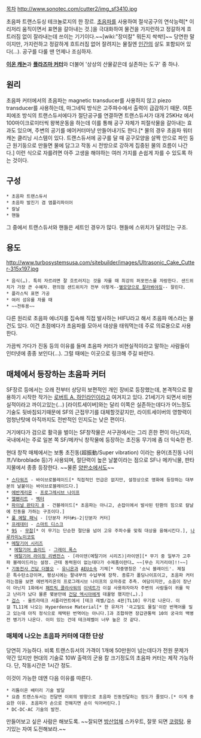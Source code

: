 [[목차]]
http://www.sonotec.com/cutter2/img_sf3410.jpg

초음파 트랜스듀싱 테크놀로지의 한 장르. [[초음파]]를 사용하여 절삭공구의 연삭능력[* 이리저리 움직이면서 표면을 갈아내는 것.]을 극대화하여 물건을 가지런하고 정갈하게 흐트러짐 없이 잘라내는데 쓰이는 기기이다.~~[wiki:"장미칼" 뭐든지 싹싹!]~~ 당연한 말이지만, 가지런하고 정갈하게 흐트러짐 없어 잘려지는 물질엔 [[인간]]의 살도 포함되어 있다(…). 공구를 다룰 땐 언제나 조심하자.

'''[[이온 캐논]]'''과 '''[[플라즈마 커터]]'''와 더불어 '상상의 산물같은데 실존하는 도구' 중 하나.

== 원리 ==
초음파 커터에서의 초음파는 magnetic transducer를 사용하지 않고 piezo transducer를 사용하는데, 마그네틱 방식은 고주파수에서 출력이 급감하기 때문. 여튼 피에조 방식의 트랜스듀서에다가 절단공구를 연결하면 트랜스듀서가 대개 25KHz 에서 100마이크로미터씩 왕복운동을 하는데 이를 통해 공구 자체가 피절삭물을 갈아내는 효과도 있으며, 주변의 공기를 에어커터마냥 만들어내기도 한다.[* 물의 경우 초음파 워터캐논 클리닝 시스템이 있다. 트랜스듀서에 공구를 달 때 공구모양을 살짝 안으로 파인 둥근 원기둥으로 만들면 물에 담그고 작동 시 전방으로 강하게 집중된 물의 흐름이 나간다.] 이런 식으로 자를려면 아주 고생을 해야하는 여러 가지를 손쉽게 자를 수 있도록 하는 것이다. 

== 구성 ==
 * 초음파 트랜스듀서 
 * 초음파 발진기 겸 앰플리파이어
 * 칼날 
 * 핸들 

그 중에서 트랜스듀서와 핸들은 세트인 경우가 많다. 핸들에 스위치가 달려있는 구조. 

== 용도 ==
http://www.turbosystemsusa.com/sitebuilder/images/Ultrasonic_Cake_Cutter-315x197.jpg

 * 음식(…). 특히 자르려면 잘 흐트러지는 것을 자를 때 최강의 퍼포먼스를 자랑한다. 샌드위치가 가장 큰 수혜자. 편의점 샌드위치가 전부 이렇게--[[존나 카와이하게 잘라볼게요|별모양으로 잘라봐야징]]-- 잘린다.
 * 플라스틱 표면 가공
 * 여러 섬유를 자를 때 
 * ~~전투용~~

다른 원리로 초음파 에너지를 집속해 직접 발사하는 HIFU라고 해서 초음파 메스라는 물건도 있다. 이건 초점에다가 초음파를 모아서 대상을 태워먹는데 주로 의료용으로 사용한다.

가끔씩 가다가 진동 등의 이유를 들며 초음파 커터가 비현실적이라고 말하는 사람들이 인터넷에 종종 보인다(…). 그럴 때에는 이곳으로 링크해 주길 바란다.

== 매체에서 등장하는 초음파 커터 ==
SF장르 등에서는 오래 전부터 상당히 보편적인 개인 장비로 등장했는데, 본격적으로 활용하기 시작한 작가는 [[로버트 A. 하인라인]]이라고 여겨지고 있다. 21세기가 되면서 비현실적이라고 까이고있는(…) [라이트세이버]와는 달리 이쪽은 실존하는데다가 어느정도 기술도 뒷바침되기때문에 SF의 근접무기를 대체할것같지만, 라이트세이버의 영향력이 엄청난탓에 아직까지도 전반적인 인지도는 낮은 편이다.

거기에다가 검으로 활극을 벌이는 SF창작물은 서구권에서는 그리 흔한 편이 아닌지라, 국내에서는 주로 일본 쪽 SF/메카닉 창작물에 등장하는 초진동 무기에 좀 더 익숙한 편.

현대 창작 매체에서는 보통 초진동(超振動/Super vibration) 이라는 용어(초진동 나이프/Vibroblade 등)가 사용되며, 절단력이 높은 날붙이라는 점으로 SF나 메카닉물, 판타지물에서 종종 등장한다. ~~물론 [[양판소]]에서도~~

 * [[스타워즈]] - 바이브로블레이드[* 직접적인 언급은 없지만, 설정상으로 영화에 등장하는 대부분의 날붙이는 바이브로블레이드다.]
 * [[에반게리온]] - [[프로그레시브 나이프]]
 * [[엘펜리트]] - [[벡터]]
 * [[파이널 판타지 8]] - 건블레이드[* 초음파는 아니고, 손잡이에서 발사된 탄환의 힘으로 칼날에 진동을 가하는 구조이다.]
 * [[풀 메탈 패닉]] - [단분자 커터#s-2|단분자 커터]
 * [[프레데터]] - [[프레데터/무기|스마트 디스크]]
 * [[9S]] - [[무참]][* 이 무기는 단순한 절단을 넘어 고유 주파수를 맞춰 대상을 융해시킨다.], [[나루카미노미코토]]
 * [[메탈기어 시리즈]]
  * [[메탈기어 솔리드]] - [[그레이 폭스]]
  * [[메탈기어 라이징 리벤전스]] - [라이덴(메탈기어 시리즈)|라이덴][* 무기 중 일부가 고주파 블레이드라는 설정. 근데 동력원이 없는데다가 수제품이란다… ~~[무슨 지거리야]!!~~]
 * [[기동전사 건담 더블오]] - [[유니온]]과 [[AEU]]소속 기체[* 작중명칭은 '소닉 블레이드'. 제질은 특수탄소강이며, 평상시에는 팔내부의 수납부에 장착. 종류가 폴딩나이프이고, 초음파 커터라는점을 보면 에반게리온의 프로그래시브 나이프의 오마쥬로 추측. 여담이지만, 소음이 장난이 아닌지 1화에서 [[패트릭 콜라사워]]의 [[이넥트]]가 이걸 사용하자마자 주변의 사람들이 귀를 막고 난리가 났다 물론 몇분만에 [[건담 엑시아]]에게 데꿀멍 했지만(…).]
 * [[겁스]] - 울트라테크 서플리먼트에서 [테크 레벨/겁스 4판|TL10] 무기로 나온다. 이걸 TL11에 나오는 Hyperdense Material[* 한 유저가 '극고밀도 물질'이란 번역어를 밀고 있는데 아직 정식으로 채택된 번역어는 아니다.]과 조합하면 장갑관통력 10의 궁극의 백병전 병기가 나온다. 이미 있는 건데 테크레벨이 너무 높은 것 같다.

=== 매체에 나오는 초음파 커터에 대한 단상 ===
당연히 가능하다. 비록 트랜스듀서의 가격이 1개에 50만원이 넘는데다가 전원 문제가 약간 있지만 현대의 기술로 10W 출력의 군용 칼 크기정도의 초음파 커터는 제작 가능하다. 단, 작동시간은 1시간 정도.

이것이 가능한 데엔 다음 이유를 따른다.

 * 리튬이온 배터리 기술 발달
 * 요즘 트랜스듀서는 전달면 이외의 방향으로 초음파 진동전달하는 정도가 줄었다.[* 이게 중요한 이유. 초음파가 손으로 전해지면 손이 익어버린다.]
 * DC-DC-AC 기술의 발전.

만들어보고 싶은 사람은 해보도록. ~~잘되면 [[방위산업체|방산업체]] 스카우트, 잘못 되면 [[코렁탕]]. 용기있는 자여 도전해보라.~~
